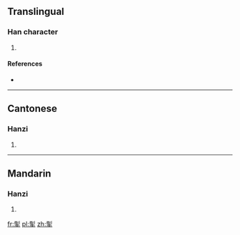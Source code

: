 ==Translingual==

===Han character===
{{Han char|rn=64|rad=手|as=09|sn=13|four=9250<sub>2</sub>|canj=火弓手 (FNQ)|ids=⿱[[削]][[手]]}}

# {{defn|Han|sort=手09}}

====References====
* {{Han ref|kx=0444.180|dkj=12402|dj=0795.140|hdz=31910.060|uh=63F1|ud=25585|bh=DD78|bd=56696}}

----

==Cantonese==

===Hanzi===
{{yue-hanzi|jyut=[[siu1]], [[sok3]]|y=siu1, sok3}}

# {{defn|lang=yue|sort=手09}}

----

==Mandarin==

===Hanzi===
{{cmn-hanzi|pin=[[shuò]] ([[shuo4]])|wg=shuo<sup>4</sup>}}

# {{defn|lang=cmn|sort=手09}}

[[fr:揱]]
[[pl:揱]]
[[zh:揱]]